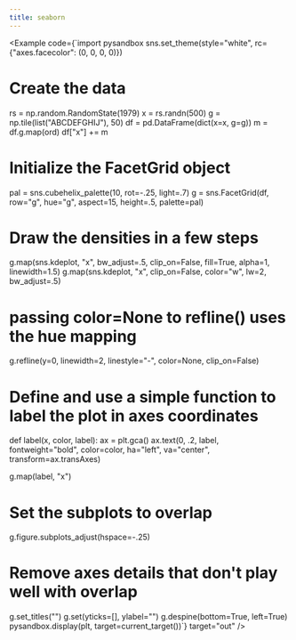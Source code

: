 ```yaml
---
title: seaborn
---
```



<Example code={`import pysandbox
sns.set_theme(style="white", rc={"axes.facecolor": (0, 0, 0, 0)})

# Create the data
rs = np.random.RandomState(1979)
x = rs.randn(500)
g = np.tile(list("ABCDEFGHIJ"), 50)
df = pd.DataFrame(dict(x=x, g=g))
m = df.g.map(ord)
df["x"] += m

# Initialize the FacetGrid object
pal = sns.cubehelix_palette(10, rot=-.25, light=.7)
g = sns.FacetGrid(df, row="g", hue="g", aspect=15, height=.5, palette=pal)

# Draw the densities in a few steps
g.map(sns.kdeplot, "x",
      bw_adjust=.5, clip_on=False,
      fill=True, alpha=1, linewidth=1.5)
g.map(sns.kdeplot, "x", clip_on=False, color="w", lw=2, bw_adjust=.5)

# passing color=None to refline() uses the hue mapping
g.refline(y=0, linewidth=2, linestyle="-", color=None, clip_on=False)


# Define and use a simple function to label the plot in axes coordinates
def label(x, color, label):
    ax = plt.gca()
    ax.text(0, .2, label, fontweight="bold", color=color,
            ha="left", va="center", transform=ax.transAxes)


g.map(label, "x")

# Set the subplots to overlap
g.figure.subplots_adjust(hspace=-.25)

# Remove axes details that don't play well with overlap
g.set_titles("")
g.set(yticks=[], ylabel="")
g.despine(bottom=True, left=True)
pysandbox.display(plt, target=current_target())`} target="out" />
